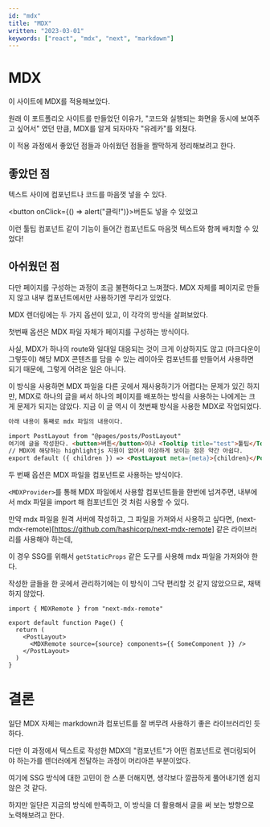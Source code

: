 ```yaml
---
id: "mdx"
title: "MDX"
written: "2023-03-01"
keywords: ["react", "mdx", "next", "markdown"]
---
```




# MDX

이 사이트에 MDX를 적용해보았다.

원래 이 포트폴리오 사이트를 만들었던 이유가, "코드와 실행되는 화면을 동시에 보여주고 싶어서" 였던 만큼, MDX를 알게 되자마자 "유레카"를 외쳤다.

이 적용 과정에서 좋았던 점들과 아쉬웠던 점들을 짤막하게 정리해보려고 한다.

## 좋았던 점

텍스트 사이에 컴포넌트나 코드를 마음껏 넣을 수 있다.

<button onClick={() => alert("클릭!")}>버튼</button>도 넣을 수 있었고

이런 <Tooltip title="툴팁이다!">툴팁</Tooltip> 컴포넌트 같이 기능이 들어간 컴포넌트도 마음껏 텍스트와 함께 배치할 수 있었다!

## 아쉬웠던 점

다만 페이지를 구성하는 과정이 조금 불편하다고 느껴졌다. MDX 자체를 페이지로 만들지 않고 내부 컴포넌트에서만 사용하기엔 무리가 있었다.

MDX 렌더링에는 두 가지 옵션이 있고, 이 각각의 방식을 살펴보았다.

첫번째 옵션은 MDX 파일 자체가 페이지를 구성하는 방식이다.

사실, MDX가 하나의 route와 일대일 대응되는 것이 크게 이상하지도 않고 (마크다운이 그렇듯이) 해당 MDX 콘텐츠를 담을 수 있는 레이아웃 컴포넌트를 만들어서 사용하면 되기 때문에, 그렇게 어려운 일은 아니다.

이 방식을 사용하면 MDX 파일을 다른 곳에서 재사용하기가 어렵다는 문제가 있긴 하지만, MDX로 하나의 글을 써서 하나의 페이지를 배포하는 방식을 사용하는 나에게는 크게 문제가 되지는 않았다. 지금 이 글 역시 이 첫번째 방식을 사용한 MDX로 작업되었다.

```md
아래 내용이 통째로 mdx 파일의 내용이다.

import PostLayout from "@pages/posts/PostLayout"
여기에 글을 작성한다. <button>버튼</button>이나 <Tooltip title="test">툴팁</Tooltip> 같은 컴포넌트를 이렇게 쓸 수 있다는 게 아주 좋다.
// MDX에 해당하는 highlightjs 지원이 없어서 이상하게 보이는 점은 약간 아쉽다.
export default ({ children }) => <PostLayout meta={meta}>{children}</PostLayout>
```

두 번째 옵션은 MDX 파일을 컴포넌트로 사용하는 방식이다.

`<MDXProvider>`를 통해 MDX 파일에서 사용할 컴포넌트들을 한번에 넘겨주면, 내부에서 mdx 파일을 import 해 컴포넌트인 것 처럼 사용할 수 있다.

만약 mdx 파일을 원격 서버에 작성하고, 그 파일을 가져와서 사용하고 싶다면, (next-mdx-remote)[https://github.com/hashicorp/next-mdx-remote] 같은 라이브러리를 사용해야 하는데,

이 경우 SSG를 위해서 `getStaticProps` 같은 도구를 사용해 mdx 파일을 가져와야 한다.

작성한 글들을 한 곳에서 관리하기에는 이 방식이 그닥 편리할 것 같지 않았으므로, 채택하지 않았다.

```tsx
import { MDXRemote } from "next-mdx-remote"

export default function Page() {
  return (
    <PostLayout>
      <MDXRemote source={source} components={{ SomeComponent }} />
    </PostLayout>
  )
}
```

# 결론

일단 MDX 자체는 markdown과 컴포넌트를 잘 버무려 사용하기 좋은 라이브러리인 듯 하다.

다만 이 과정에서 텍스트로 작성한 MDX의 "컴포넌트"가 어떤 컴포넌트로 렌더링되어야 하는가를 렌더러에게 전달하는 과정이 머리아픈 부분이었다.

여기에 SSG 방식에 대한 고민이 한 스푼 더해지면, 생각보다 깔끔하게 풀어내기엔 쉽지 않은 것 같다.

하지만 일단은 지금의 방식에 만족하고, 이 방식을 더 활용해서 글을 써 보는 방향으로 노력해보려고 한다.

